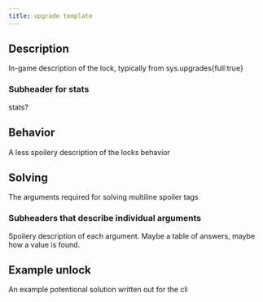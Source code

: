 ```yaml
---
title: upgrade template
---
```


## Description

In-game description of the lock, typically from sys.upgrades{full:true}

### Subheader for stats

stats?

## Behavior

A less spoilery description of the locks behavior

## Solving

The arguments required for solving
multiline spoiler tags

### Subheaders that describe individual arguments

Spoilery description of each argument. Maybe a table of answers, maybe how a value is found.

## Example unlock

An example potentional solution written out for the cli
